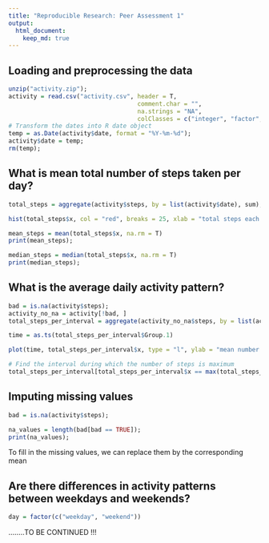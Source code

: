 ```yaml
---
title: "Reproducible Research: Peer Assessment 1"
output: 
  html_document:
    keep_md: true
---
```



## Loading and preprocessing the data
```r
unzip("activity.zip");
activity = read.csv("activity.csv", header = T, 
                                    comment.char = "", 
                                    na.strings = "NA",
                                    colClasses = c("integer", "factor", "integer"));
# Transform the dates into R date object
temp = as.Date(activity$date, format = "%Y-%m-%d");
activity$date = temp;
rm(temp);
```


## What is mean total number of steps taken per day?
```r
total_steps = aggregate(activity$steps, by = list(activity$date), sum);

hist(total_steps$x, col = "red", breaks = 25, xlab = "total steps each day", main = "Histograms of total steps each day")

mean_steps = mean(total_steps$x, na.rm = T)
print(mean_steps);

median_steps = median(total_steps$x, na.rm = T)
print(median_steps);
```


## What is the average daily activity pattern?
```r
bad = is.na(activity$steps);
activity_no_na = activity[!bad, ]
total_steps_per_interval = aggregate(activity_no_na$steps, by = list(activity_no_na$interval), mean);

time = as.ts(total_steps_per_interval$Group.1)

plot(time, total_steps_per_interval$x, type = "l", ylab = "mean number of steps per 5 min interval", main = "time-series of number of steps per interval")

# Find the interval during which the number of steps is maximum
total_steps_per_interval[total_steps_per_interval$x == max(total_steps_per_interval$x),]
```

## Imputing missing values
```r
bad = is.na(activity$steps);

na_values = length(bad[bad == TRUE]);
print(na_values);
```

To fill in the missing values, we can replace them by the corresponding mean


## Are there differences in activity patterns between weekdays and weekends?
```r
day = factor(c("weekday", "weekend"))
```

........TO BE CONTINUED !!!
